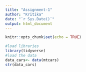 ```yaml
---
title: "Assignment-1"
author: "Kritika"
date: "`r Sys.Date()`"
output: html_document
---
```


```r
knitr::opts_chunk$set(echo = TRUE)
```

```r
#load libraries
library(tidyverse)
#load the data
data_cars<- data(mtcars)
str(data_cars)
```



